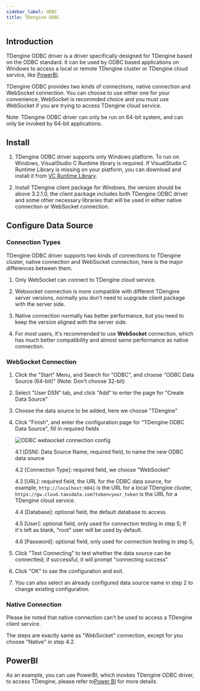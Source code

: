 ```yaml
---
sidebar_label: ODBC
title: TDengine ODBC
---
```



## Introduction

TDengine ODBC driver is a driver specifically designed for TDengine based on the ODBC standard. It can be used by ODBC based applications on Windows to access a local or remote TDengine cluster or TDengine cloud service, like [PowerBI](https://powerbi.microsoft.com).

TDengine ODBC provides two kinds of connections, native connection and WebSocket connection. You can choose to use either one for your convenience, WebSocket is recommded choice and you must use WebSocket if you are trying to access TDengine cloud service. 

Note: TDengine ODBC driver can only be run on 64-bit system, and can only be invoked by 64-bit applications.


## Install

1.  TDengine ODBC driver supports only Windows platform. To run on Windows, VisualStudio C Runtime library is required. If VisualStudio C Runtime Library is missing on your platform, you can download and install it from [VC Runtime Library](https://learn.microsoft.com/en-us/cpp/windows/latest-supported-vc-redist?view=msvc-170). 

2. Install TDengine client package for Windows, the version should be above 3.2.1.0, the client package includes both TDengine ODBC driver and some other necessary libraries that will be used in either native connection or WebSocket connection.

## Configure Data Source

### Connection Types

TDengine ODBC driver supports two kinds of connections to TDengine cluster, native connection and WebSocket connection, here is the major differences between them.

1. Only WebSocket can connect to TDengine cloud service. 

2. Websocket connection is more compatible with different TDengine server versions, normally you don't need to uupgrade client package with the server side.

3. Native connection normally has better performance, but you need to keep the version aligned with the server side.

4. For most users, it's recommended to use **WebSocket** connection, which has much better compatibility and almost same performance as native connection. 

### WebSocket Connection

1. Click the "Start" Menu, and Search for "ODBC", and choose "ODBC Data Source (64-bit)" (Note: Don't choose 32-bit)

2. Select "User DSN" tab, and click "Add" to enter the page for "Create Data Source"

3. Choose the data source to be added, here we choose "TDengine"

4. Click "Finish", and enter the configuration page for "TDengine ODBC Data Source", fill in required fields

    ![ODBC websocket connection config](./assets/odbc-ws-config-en.webp)

    4.1 [DSN]: Data Source Name, required field, to name the new ODBC data source

    4.2 [Connection Type]: required field, we choose "WebSocket"

    4.3 [URL]: required field, the URL for the ODBC data source, for example, `http://localhost:6041` is the URL for a local TDengine cluster, `https://gw.cloud.taosdata.com?token=your_token` is the URL for a TDengine cloud service.

    4.4 [Database]: optional field, the default database to access

    4.5 [User]: optional field, only used for connection testing in step 5; If it's left as blank, "root" user will be used by default.

    4.6 [Password]: optional field, only used for connection testing in step 5; 

5. Click "Test Connecting" to test whether the data source can be connectted; if successful, it will prompt "connecting success"

6. Click "OK" to sae the configuration and exit.

7. You can also select an already configured data source name in step 2 to change existing configuration.

### Native Connection

Please be noted that native connection can't be used to access a TDengine client service. 

The steps are exactly same as "WebSocket" connection, except for you choose "Native" in step 4.2.


## PowerBI

As an example, you can use PowerBI, which inovkes TDengine ODBC driver, to access TDengine, please refer to[Power BI](../../third-party/powerbi) for more details.
